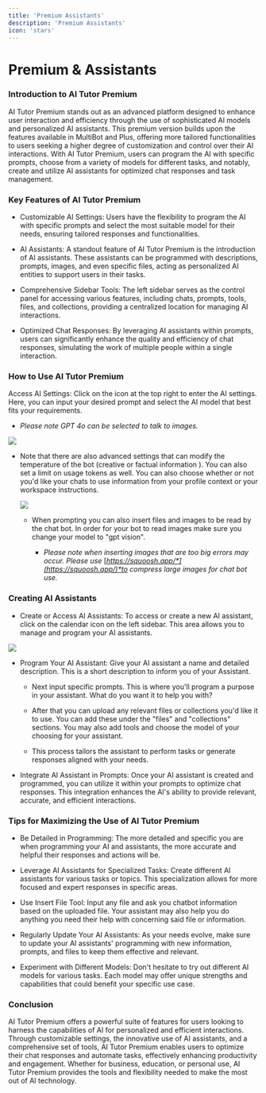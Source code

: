 ```yaml
---
title: 'Premium Assistants'
description: 'Premium Assistants'
icon: 'stars'
---
```


Premium & Assistants
====================

### Introduction to AI Tutor Premium

AI Tutor Premium stands out as an advanced platform designed to enhance user interaction and efficiency through the use of sophisticated AI models and personalized AI assistants. This premium version builds upon the features available in MultiBot and Plus, offering more tailored functionalities to users seeking a higher degree of customization and control over their AI interactions. With AI Tutor Premium, users can program the AI with specific prompts, choose from a variety of models for different tasks, and notably, create and utilize AI assistants for optimized chat responses and task management.

### Key Features of AI Tutor Premium

-   Customizable AI Settings: Users have the flexibility to program the AI with specific prompts and select the most suitable model for their needs, ensuring tailored responses and functionalities.

-   AI Assistants: A standout feature of AI Tutor Premium is the introduction of AI assistants. These assistants can be programmed with descriptions, prompts, images, and even specific files, acting as personalized AI entities to support users in their tasks.

-   Comprehensive Sidebar Tools: The left sidebar serves as the control panel for accessing various features, including chats, prompts, tools, files, and collections, providing a centralized location for managing AI interactions.

-   Optimized Chat Responses: By leveraging AI assistants within prompts, users can significantly enhance the quality and efficiency of chat responses, simulating the work of multiple people within a single interaction.

### How to Use AI Tutor Premium

Access AI Settings: Click on the icon at the top right to enter the AI settings. Here, you can input your desired prompt and select the AI model that best fits your requirements.

-   *Please note GPT 4o can be selected to talk to images.*

![](https://docs.myapps.ai/storage/page_media/635721fa-d51c-48ac-8620-b6ee940ea654.png)

-   Note that there are also advanced settings that can modify the temperature of the bot (creative or factual information ). You can also set a limit on usage tokens as well. You can also choose whether or not you'd like your chats to use information from your profile context or your workspace instructions.

    ![](https://docs.myapps.ai/storage/page_media/ee55c899-6749-473b-8b4c-c510611d4df9.png)
    -   When prompting you can also insert files and images to be read by the chat bot. In order for your bot to read images make sure you change your model to "gpt vision".

        -   *Please note when inserting images that are too big errors may occur. Please use* [*https://squoosh.app/*](https://squoosh.app/)*to compress large images for chat bot use.*

### Creating AI Assistants

-   Create or Access AI Assistants: To access or create a new AI assistant, click on the calendar icon on the left sidebar. This area allows you to manage and program your AI assistants.

![](https://docs.myapps.ai/storage/page_media/412eccdb-51cf-4eb5-bbc6-1a7da51837ec.png)

-   Program Your AI Assistant: Give your AI assistant a name and detailed description. This is a short description to inform you of your Assistant.

    -   Next input specific prompts. This is where you'll program a purpose in your assistant. What do you want it to help you with?

    -   After that you can upload any relevant files or collections you'd like it to use. You can add these under the "files" and "collections" sections. You may also add tools and choose the model of your choosing for your assistant.

    -   This process tailors the assistant to perform tasks or generate responses aligned with your needs.

-   Integrate AI Assistant in Prompts: Once your AI assistant is created and programmed, you can utilize it within your prompts to optimize chat responses. This integration enhances the AI's ability to provide relevant, accurate, and efficient interactions.

### Tips for Maximizing the Use of AI Tutor Premium

-   Be Detailed in Programming: The more detailed and specific you are when programming your AI and assistants, the more accurate and helpful their responses and actions will be.

-   Leverage AI Assistants for Specialized Tasks: Create different AI assistants for various tasks or topics. This specialization allows for more focused and expert responses in specific areas.

-   Use Insert File Tool: Input any file and ask you chatbot information based on the uploaded file. Your assistant may also help you do anything you need their help with concerning said file or information.

-   Regularly Update Your AI Assistants: As your needs evolve, make sure to update your AI assistants' programming with new information, prompts, and files to keep them effective and relevant.

-   Experiment with Different Models: Don't hesitate to try out different AI models for various tasks. Each model may offer unique strengths and capabilities that could benefit your specific use case.

### Conclusion

AI Tutor Premium offers a powerful suite of features for users looking to harness the capabilities of AI for personalized and efficient interactions. Through customizable settings, the innovative use of AI assistants, and a comprehensive set of tools, AI Tutor Premium enables users to optimize their chat responses and automate tasks, effectively enhancing productivity and engagement. Whether for business, education, or personal use, AI Tutor Premium provides the tools and flexibility needed to make the most out of AI technology.
